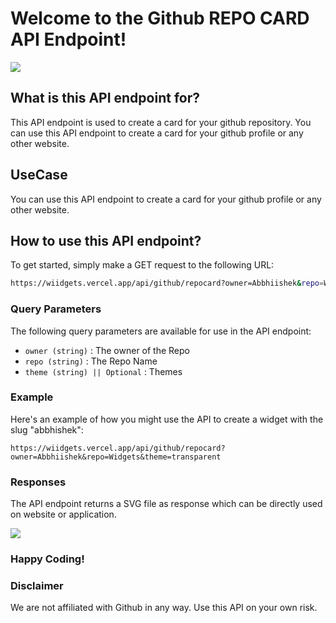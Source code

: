 # Welcome to the Github REPO CARD API Endpoint!

![](https://wiidgets.vercel.app/api/github/repocard?owner=Abbhiishek&repo=Widgets&theme=transparent?)

## What is this API endpoint for?

This API endpoint is used to create a card for your github repository. You can use this API endpoint to create a card for your github profile or any other website.

## UseCase
You can use this API endpoint to create a card for your github profile or any other website.

## How to use this API endpoint?

To get started, simply make a GET request to the following URL:


```bash
https://wiidgets.vercel.app/api/github/repocard?owner=Abbhiishek&repo=Widgets&theme=transparent?
```
### Query Parameters
The following query parameters are available for use in the API endpoint:

- `owner (string)`   : The owner of the Repo
- `repo (string)`   :  The Repo Name
- `theme (string) || Optional`   : Themes


### Example

Here's an example of how you might use the API to create a widget with the slug "abbhishek":

```link
https://wiidgets.vercel.app/api/github/repocard?owner=Abbhiishek&repo=Widgets&theme=transparent
```
### Responses
The API endpoint returns a SVG file as response which can be directly used on website or application.

![](https://wiidgets.vercel.app/api/github/repocard?owner=Abbhiishek&repo=Widgets&theme=transparent)



### Happy Coding!


### Disclaimer
We are not affiliated with Github in any way. Use this API on your own risk.